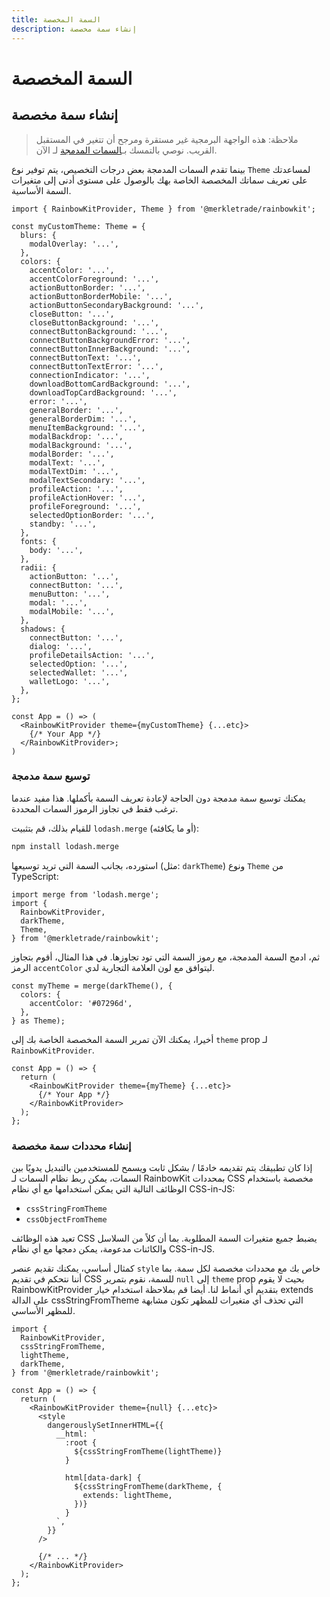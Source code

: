 ```yaml
---
title: السمة المخصصة
description: إنشاء سمة مخصصة
---
```


# السمة المخصصة

## إنشاء سمة مخصصة

> ملاحظة: هذه الواجهة البرمجية غير مستقرة ومرجح أن تتغير
> في المستقبل القريب. نوصي بالتمسك بـ[السمات المدمجة](/docs/theming) لـ
> الآن.

بينما تقدم السمات المدمجة بعض درجات التخصيص، يتم توفير نوع `Theme` لمساعدتك على تعريف سماتك المخصصة الخاصة بهك بالوصول على مستوى أدنى إلى متغيرات السمة الأساسية.

```tsx
import { RainbowKitProvider, Theme } from '@merkletrade/rainbowkit';

const myCustomTheme: Theme = {
  blurs: {
    modalOverlay: '...',
  },
  colors: {
    accentColor: '...',
    accentColorForeground: '...',
    actionButtonBorder: '...',
    actionButtonBorderMobile: '...',
    actionButtonSecondaryBackground: '...',
    closeButton: '...',
    closeButtonBackground: '...',
    connectButtonBackground: '...',
    connectButtonBackgroundError: '...',
    connectButtonInnerBackground: '...',
    connectButtonText: '...',
    connectButtonTextError: '...',
    connectionIndicator: '...',
    downloadBottomCardBackground: '...',
    downloadTopCardBackground: '...',
    error: '...',
    generalBorder: '...',
    generalBorderDim: '...',
    menuItemBackground: '...',
    modalBackdrop: '...',
    modalBackground: '...',
    modalBorder: '...',
    modalText: '...',
    modalTextDim: '...',
    modalTextSecondary: '...',
    profileAction: '...',
    profileActionHover: '...',
    profileForeground: '...',
    selectedOptionBorder: '...',
    standby: '...',
  },
  fonts: {
    body: '...',
  },
  radii: {
    actionButton: '...',
    connectButton: '...',
    menuButton: '...',
    modal: '...',
    modalMobile: '...',
  },
  shadows: {
    connectButton: '...',
    dialog: '...',
    profileDetailsAction: '...',
    selectedOption: '...',
    selectedWallet: '...',
    walletLogo: '...',
  },
};

const App = () => (
  <RainbowKitProvider theme={myCustomTheme} {...etc}>
    {/* Your App */}
  </RainbowKitProvider>;
)
```

### توسيع سمة مدمجة

يمكنك توسيع سمة مدمجة دون الحاجة لإعادة تعريف السمة بأكملها. هذا مفيد عندما ترغب فقط في تجاوز الرموز السمات المحددة.

للقيام بذلك، قم بتثبيت `lodash.merge` (أو ما يكافئه):

```bash
npm install lodash.merge
```

استورده، بجانب السمة التي تريد توسيعها (مثل: `darkTheme`) ونوع `Theme` من TypeScript:

```tsx
import merge from 'lodash.merge';
import {
  RainbowKitProvider,
  darkTheme,
  Theme,
} from '@merkletrade/rainbowkit';
```

ثم، ادمج السمة المدمجة، مع رموز السمة التي تود تجاوزها. في هذا المثال، أقوم بتجاوز الرمز `accentColor` ليتوافق مع لون العلامة التجارية لدي.

```tsx
const myTheme = merge(darkTheme(), {
  colors: {
    accentColor: '#07296d',
  },
} as Theme);
```

أخيرا، يمكنك الآن تمرير السمة المخصصة الخاصة بك إلى `theme` prop لـ `RainbowKitProvider`.

```tsx
const App = () => {
  return (
    <RainbowKitProvider theme={myTheme} {...etc}>
      {/* Your App */}
    </RainbowKitProvider>
  );
};
```

### إنشاء محددات سمة مخصصة

إذا كان تطبيقك يتم تقديمه خادمًا / بشكل ثابت ويسمح للمستخدمين بالتبديل يدويًا بين السمات، يمكن ربط نظام السمات لـ RainbowKit بمحددات CSS مخصصة باستخدام الوظائف التالية التي يمكن استخدامها مع أي نظام CSS-in-JS:

- `cssStringFromTheme`
- `cssObjectFromTheme`

تعيد هذه الوظائف CSS يضبط جميع متغيرات السمة المطلوبة. بما أن كلاً من السلاسل والكائنات مدعومة، يمكن دمجها مع أي نظام CSS-in-JS.

كمثال أساسي، يمكنك تقديم عنصر `style` خاص بك مع محددات مخصصة لكل سمة. بما أننا نتحكم في تقديم CSS للسمة، نقوم بتمرير `null` إلى `theme` prop بحيث لا يقوم RainbowKitProvider بتقديم أي أنماط لنا. أيضا قم بملاحظة استخدام خيار extends على الدالة cssStringFromTheme التي تحذف أي متغيرات للمظهر تكون مشابهة للمظهر الأساسي.

```tsx
import {
  RainbowKitProvider,
  cssStringFromTheme,
  lightTheme,
  darkTheme,
} from '@merkletrade/rainbowkit';

const App = () => {
  return (
    <RainbowKitProvider theme={null} {...etc}>
      <style
        dangerouslySetInnerHTML={{
          __html: `
            :root {
              ${cssStringFromTheme(lightTheme)}
            }

            html[data-dark] {
              ${cssStringFromTheme(darkTheme, {
                extends: lightTheme,
              })}
            }
          `,
        }}
      />

      {/* ... */}
    </RainbowKitProvider>
  );
};
```
